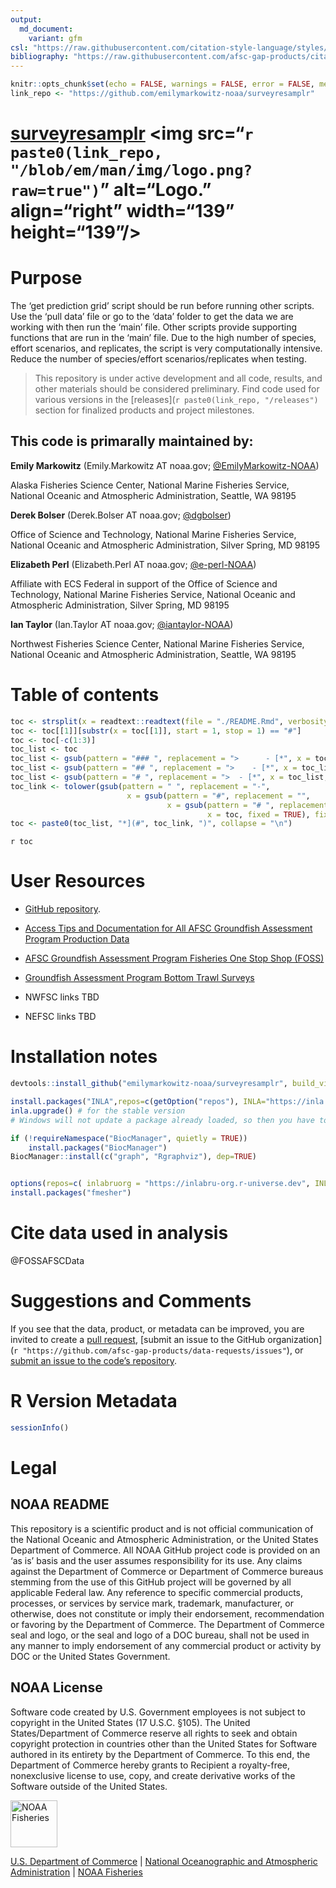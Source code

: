 ```yaml
---
output: 
  md_document: 
    variant: gfm
csl: "https://raw.githubusercontent.com/citation-style-language/styles/master/apa-no-ampersand.csl"
bibliography: "https://raw.githubusercontent.com/afsc-gap-products/citations/main/cite/bibliography.bib"
---
```


```r
knitr::opts_chunk$set(echo = FALSE, warnings = FALSE, error = FALSE, message = FALSE, comment = FALSE)
link_repo <- "https://github.com/emilymarkowitz-noaa/surveyresamplr"
```

<!-- README.md is generated from README.Rmd. Please edit that file -->

# [surveyresamplr](`r link_repo`) <img src="`r paste0(link_repo, "/blob/em/man/img/logo.png?raw=true")`" alt="Logo." align="right" width="139" height="139"/>


# Purpose

The 'get prediction grid' script should be run before running other scripts. Use the 'pull data' file or go to the 'data' folder to get the data we are working with then run the 'main' file. Other scripts provide supporting functions that are run in the 'main' file. Due to the high number of species, effort scenarios, and replicates, the script is very computationally intensive. Reduce the number of species/effort scenarios/replicates when testing.

> This repository is under active development and all code, results, and other materials should be considered preliminary. Find code used for various versions in the [releases](`r paste0(link_repo, "/releases")` section for finalized products and project milestones.

## This code is primarally maintained by:


**Emily Markowitz** (Emily.Markowitz AT noaa.gov; [\@EmilyMarkowitz-NOAA](https://github.com/EmilyMarkowitz-NOAA))

Alaska Fisheries Science Center,
National Marine Fisheries Service,
National Oceanic and Atmospheric Administration,
Seattle, WA 98195

**Derek Bolser** (Derek.Bolser AT noaa.gov; [\@dgbolser](https://github.com/dgbolser))  

Office of Science and Technology,
National Marine Fisheries Service,
National Oceanic and Atmospheric Administration,
Silver Spring, MD 98195

**Elizabeth Perl** (Elizabeth.Perl AT noaa.gov; [\@e-perl-NOAA](https://github.com/e-perl-NOAA))  

Affiliate with ECS Federal in support of the Office of Science and Technology,
National Marine Fisheries Service,
National Oceanic and Atmospheric Administration,
Silver Spring, MD 98195

**Ian Taylor** (Ian.Taylor AT noaa.gov; [\@iantaylor-NOAA](https://github.com/iantaylor-NOAA))

Northwest Fisheries Science Center,
National Marine Fisheries Service,
National Oceanic and Atmospheric Administration,
Seattle, WA 98195

# Table of contents

```r
toc <- strsplit(x = readtext::readtext(file = "./README.Rmd", verbosity = 0)[[2]], split = "\n")
toc <- toc[[1]][substr(x = toc[[1]], start = 1, stop = 1) == "#"]
toc <- toc[-c(1:3)]
toc_list <- toc
toc_list <- gsub(pattern = "### ", replacement = ">      - [*", x = toc_list, fixed = TRUE)
toc_list <- gsub(pattern = "## ", replacement = ">    - [*", x = toc_list, fixed = TRUE)
toc_list <- gsub(pattern = "# ", replacement = ">  - [*", x = toc_list, fixed = TRUE)
toc_link <- tolower(gsub(pattern = " ", replacement = "-", 
                          x = gsub(pattern = "#", replacement = "", 
                                   x = gsub(pattern = "# ", replacement = "", 
                                            x = toc, fixed = TRUE), fixed = TRUE)))
toc <- paste0(toc_list, "*](#", toc_link, ")", collapse = "\n")
```

`r toc`

# User Resources

- [GitHub repository](`r link_repo`).

- [Access Tips and Documentation for All AFSC Groundfish Assessment Program Production Data](https://afsc-gap-products.github.io/gap_products/)

- [AFSC Groundfish Assessment Program Fisheries One Stop Shop (FOSS)](https://www.fisheries.noaa.gov/foss)

- [Groundfish Assessment Program Bottom Trawl Surveys](https://www.fisheries.noaa.gov/alaska/science-data/groundfish-assessment-program-bottom-trawl-surveys)

- NWFSC links TBD

- NEFSC links TBD

# Installation notes

```r
devtools::install_github("emilymarkowitz-noaa/surveyresamplr", build_vignettes = TRUE)
```


```r
install.packages("INLA",repos=c(getOption("repos"), INLA="https://inla.r-inla-download.org/R/stable"), dep=TRUE)
inla.upgrade() # for the stable version
# Windows will not update a package already loaded, so then you have to remove the package and install it from scratch. There are two suggested packages, ‘graph’ and ‘Rgraphviz’, that are on Bioconductor, and you can install those with:

if (!requireNamespace("BiocManager", quietly = TRUE))
    install.packages("BiocManager")
BiocManager::install(c("graph", "Rgraphviz"), dep=TRUE)


options(repos=c( inlabruorg = "https://inlabru-org.r-universe.dev", INLA = "https://inla.r-inla-download.org/R/testing", CRAN = "https://cran.rstudio.com") )
install.packages("fmesher")
```


# Cite data used in analysis

@FOSSAFSCData

<div id="refs"></div>

# Suggestions and Comments

If you see that the data, product, or metadata can be improved, you are invited to create a 
[pull request](`r paste0(link_repo, "/pulls")`), 
[submit an issue to the GitHub organization](`r "https://github.com/afsc-gap-products/data-requests/issues"`), or 
[submit an issue to the code's repository](`r paste0(link_repo, "/issues")`).

# R Version Metadata

```r
sessionInfo()
```

# Legal

## NOAA README

This repository is a scientific product and is not official communication of the National Oceanic and Atmospheric Administration, or the United States Department of Commerce. All NOAA GitHub project code is provided on an ‘as is’ basis and the user assumes responsibility for its use. Any claims against the Department of Commerce or Department of Commerce bureaus stemming from the use of this GitHub project will be governed by all applicable Federal law. Any reference to specific commercial products, processes, or services by service mark, trademark, manufacturer, or otherwise, does not constitute or imply their endorsement, recommendation or favoring by the Department of Commerce. The Department of Commerce seal and logo, or the seal and logo of a DOC bureau, shall not be used in any manner to imply endorsement of any commercial product or activity by DOC or the United States Government.

## NOAA License

Software code created by U.S. Government employees is not subject to copyright in the United States (17 U.S.C. §105). The United States/Department of Commerce reserve all rights to seek and obtain copyright protection in countries other than the United States for Software authored in its entirety by the Department of Commerce. To this end, the Department of Commerce hereby grants to Recipient a royalty-free, nonexclusive license to use, copy, and create derivative works of the Software outside of the United States.

<img src="https://raw.githubusercontent.com/nmfs-general-modeling-tools/nmfspalette/main/man/figures/noaa-fisheries-rgb-2line-horizontal-small.png" alt="NOAA Fisheries" height="75"/>

[U.S. Department of Commerce](https://www.commerce.gov/) \| [National Oceanographic and Atmospheric Administration](https://www.noaa.gov) \| [NOAA Fisheries](https://www.fisheries.noaa.gov/)
